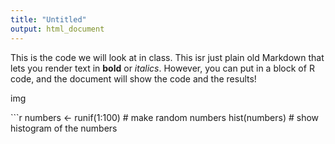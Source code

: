 ```yaml
---
title: "Untitled"
output: html_document
---
```


This is the code we will look at in class. This
isr just plain old Markdown that lets you render
text in **bold** or _italics_. However, you can
put in a block of R code, and the document will
show the code and the results!

img

```r
numbers <- runif(1:100) # make random numbers
hist(numbers) # show histogram of the numbers

